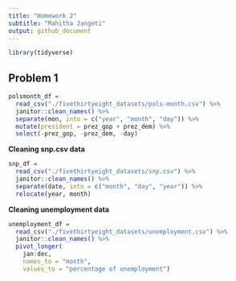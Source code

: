 ```yaml
---
title: "Homework 2"
subtitle: "Mahitha Jangeti"
output: github_document
---
```


```r
library(tidyverse)
```

## Problem 1
```r
polsmonth_df = 
  read_csv("./fivethirtyeight_datasets/pols-month.csv") %>% 
  janitor::clean_names() %>% 
  separate(mon, into = c("year", "month", "day")) %>% 
  mutate(president = prez_gop + prez_dem) %>% 
  select(-prez_gop, -prez_dem, -day)
```

**Cleaning snp.csv data**
```r
snp_df =
  read_csv("./fivethirtyeight_datasets/snp.csv") %>% 
  janitor::clean_names() %>% 
  separate(date, into = c("month", "day", "year")) %>% 
  relocate(year, month)
```

**Cleaning unemployment data**
```r
unemployment_df = 
  read_csv("./fivethirtyeight_datasets/unemployment.csv") %>% 
  janitor::clean_names() %>% 
  pivot_longer(
    jan:dec,
    names_to = "month",
    values_to = "percentage of unemployment")
```


